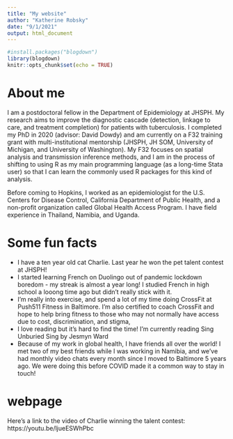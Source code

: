 ---
title: "My website"
author: "Katherine Robsky"
date: "9/1/2021"
output: html_document
---

```{r setup, include=FALSE}

#install.packages("blogdown")
library(blogdown)
knitr::opts_chunk$set(echo = TRUE)
```

# About me
I am a postdoctoral fellow in the Department of Epidemiology at JHSPH. My research aims to improve the diagnostic cascade (detection, linkage to care, and treatment completion) for patients with tuberculosis. I completed my PhD in 2020 (advisor: David Dowdy) and am currently on a F32 training grant with multi-institutional mentorship (JHSPH, JH SOM, University of Michigan, and University of Washington). My F32 focuses on spatial analysis and transmission inference methods, and I am in the process of shifting to using R as my main programming language (as a long-time Stata user) so that I can learn the commonly used R packages for this kind of analysis.

Before coming to Hopkins, I worked as an epidemiologist for the U.S. Centers for Disease Control, California Department of Public Health, and a non-profit organization called Global Health Access Program. I have field experience in Thailand, Namibia, and Uganda.

# Some fun facts
- I have a ten year old cat Charlie. Last year he won the pet talent contest at JHSPH!
- I started learning French on Duolingo out of pandemic lockdown boredom - my streak is almost a year long! I studied French in high school a looong time ago but didn't really stick with it.
- I'm really into exercise, and spend a lot of my time doing CrossFit at Push511 Fitness in Baltimore. I'm also certified to coach CrossFit and hope to help bring fitness to those who may not normally have access due to cost, discrimination, and stigma,
- I love reading but it's hard to find the time! I'm currently reading Sing Unburied Sing by Jesmyn Ward
- Because of my work in global health, I have friends all over the world! I met two of my best friends while I was working in Namibia, and we've had monthly video chats every month since I moved to Baltimore 5 years ago. We were doing this before COVID made it a common way to stay in touch! 

# webpage
Here's a link to the video of Charlie winning the talent contest: https://youtu.be/ljueESWhPbc
